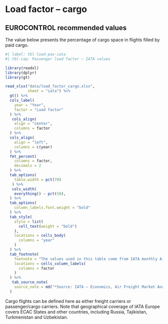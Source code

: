 # Load factor – cargo {#sec-load-factor-cargo}

## EUROCONTROL recommended values

The value below presents the percentage of cargo space in flights filled by paid cargo.

```r
#| label: tbl-load-pax-iata
#| tbl-cap: Passenger load factor – IATA values

library(readxl)
library(dplyr)
library(gt)

read_xlsx("data/load_factor_cargo.xlsx",
          sheet = "iata") %>% 
  gt() %>% 
  cols_label(
    year = "Year",
    factor = "Load factor"
  ) %>% 
   cols_align(
    align = "center",
    columns = factor
  ) %>%
  cols_align(
    align = "left",
    columns = c(year) 
  ) %>% 
  fmt_percent(
    columns = factor,
    decimals = 2
  ) %>% 
  tab_options(
    table.width = pct(70)
   ) %>% 
   cols_width(
    everything() ~ pct(50),
  ) %>% 
  tab_options(
    column_labels.font.weight = "bold"
  ) %>% 
  tab_style(
    style = list(
      cell_text(weight = "bold")
    ),
    locations = cells_body(
      columns = "year"
    )
  ) %>% 
  tab_footnote(
    footnote = "The values used in this table come from IATA monthly Air Freight Market Analysis reports for the month of December of each year. The data is extracted from the table “Air freight market detail”, looking at Total market in Europe, column CLF(level) for calendar year.",
    locations = cells_column_labels(
      columns = factor
    )
  ) %>% 
   tab_source_note(
    source_note = md("*Source: IATA – Economics, Air Freight Market Analysis for December 2017-2022. Available at [IATA Economics](https://www.iata.org/en/publications/economics/?page=14&Search=Air%20Passenger%20Market%20Analysis%20-%20December%20&Year=2023&Year=2022&Year=2021&Year=2020&Ordering=DateDesc)*")
  )
```

Cargo flights can be defined here as either freight carriers or passenger/cargo carriers. 
Note that geographical coverage of IATA Europe covers ECAC States and other 
countries, including Russia, Tajikistan, Turkmenistan and Uzbekistan. 

